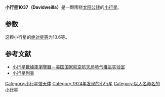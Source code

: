 {{Infobox planet
| bgcolour = #FFFFC0
| name = 1037 Davidweilla
| symbol = 
| image = 
| caption = 
| discovery = yes
| discovery_ref = 
| discoverer = [[B._Jekhovsky|B. Jekhovsky]]
| discovery_site = [[Algiers|Algiers]] 
| discovered = 1924年9月29日
| designations = yes
| mp_name = 
| named_after = 
| alt_names = 1924 TF
| mp_category = [[小行星帶|主帶]]
| orbit_ref = <ref>[http://ssd.jpl.nasa.gov/sbdb.cgi?sstr=1037 1037 Davidweilla (1924 TF)]</ref>
| epoch = 2013年1月24日
| aphelion = {{convert|2.6871141|AU|km|3|abbr=on|lk=out}}
| perihelion = {{convert|1.8236251|AU|km|3|abbr=on}}
| semimajor = {{convert|2.2553696|AU|km|3|abbr=on}}
| eccentricity = 0.1914296
| period = 1237.1575316 [[日|日]]<br />3.39[[儒略年|儒略年]]
| avg_speed = 
| inclination = 5.90034°
| asc_node = 200.71934°
| mean_anomaly = 66.38747°
| arg_peri = 169.67514
| satellites = 
| physical_characteristics = yes
| dimensions = 
| mass = 
| density = 
| surface_grav = 
| escape_velocity = 
| sidereal_day = 
| axial_tilt = 
| pole_ecliptic_lat = 
| pole_ecliptic_lon = 
| albedo = 
| temperatures= 
| temp_name1 = 
| mean_temp_1 = 
| max_temp_1 = 
| temp_name2 = 
| max_temp_2 = 
| spectral_type = 
| abs_magnitude = 13.6
}}

'''小行星1037（Davidweilla）'''是一颗围绕[[太阳|太阳]][[公转|公转]]的[[小行星|小行星]]。

==参数==
这颗小行星的[[绝对星等|绝对星等]]为13.6等。

==参考文献==
{{reflist}}

*[http://ssd.jpl.nasa.gov/sbdb.cgi#top 小行星數據庫瀏覽器－美国国家航空航天局喷气推进实验室] {{Wayback|url=http://ssd.jpl.nasa.gov/sbdb.cgi#top |date=20100929043420 }}
*[http://cfa-www.harvard.edu/iau/lists/NumberedMPs.txt 小行星列表] {{Wayback|url=http://cfa-www.harvard.edu/iau/lists/NumberedMPs.txt |date=20080517010638 }}

{{Minor Planet Number|[[小行星1036|小行星1036]]|[[小行星1038|小行星1038]]}}
{{小天体}}

[[Category:小行星带天体|Category:小行星带天体]]
[[Category:1924年发现的小行星|Category:1924年发现的小行星]]
[[Category:以人名命名的小行星|Category:以人名命名的小行星]]